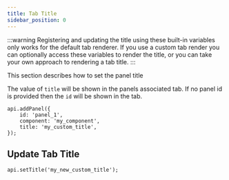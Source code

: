 ```yaml
---
title: Tab Title
sidebar_position: 0
---
```




:::warning
Registering and updating the title using these built-in variables only works for the default tab renderer.
If you use a custom tab render you can optionally access these variables to render the title, or you can take
your own approach to rendering a tab title.
:::

This section describes how to set the panel title

The value of `title` will be shown in the panels associated tab.
If no panel id is provided then the `id` will be shown in the tab.

```tsx
api.addPanel({
    id: 'panel_1',
    component: 'my_component',
    title: 'my_custom_title',
});
```

## Update Tab Title

```tsx
api.setTitle('my_new_custom_title');
```

<MultiFrameworkContainer
    sandboxId="updatetitle-dockview"
    react={DockviewSetTitle}
/>
